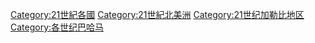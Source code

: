 [[Category:21世紀各國|Category:21世紀各國]]
[[Category:21世紀北美洲|Category:21世紀北美洲]]
[[Category:21世纪加勒比地区|Category:21世纪加勒比地区]]
[[Category:各世纪巴哈马|Category:各世纪巴哈马]]